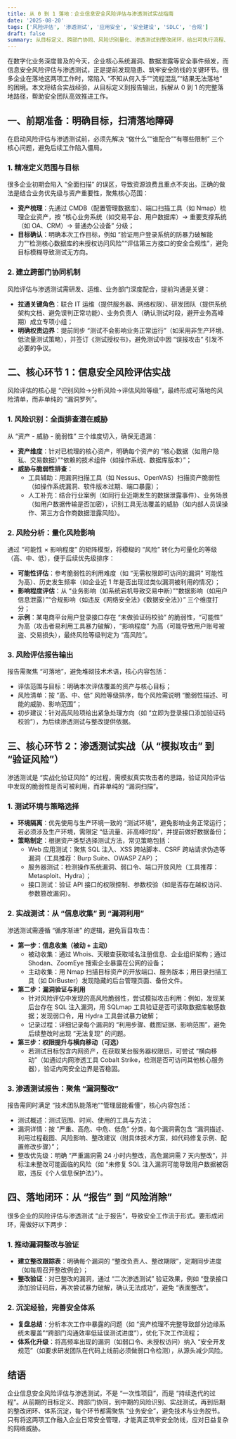 ```yaml
---
title: 从 0 到 1 落地：企业信息安全风险评估与渗透测试实战指南
date: '2025-08-20'
tags: ['风险评估', '渗透测试', '应用安全', '安全建设', 'SDLC', '合规']
draft: false
summary: 从目标定义、跨部门协同、风险识别量化、渗透测试到整改闭环，给出可执行流程、工具方法与报告要点，助力企业高效落地信息安全风险评估与渗透测试。
---
```


在数字化业务深度普及的今天，企业核心系统漏洞、数据泄露等安全事件频发，而信息安全风险评估与渗透测试，正是提前发现隐患、筑牢安全防线的关键环节。很多企业在落地这两项工作时，常陷入 “不知从何入手”“流程混乱”“结果无法落地” 的困境。本文将结合实战经验，从目标定义到报告输出，拆解从 0 到 1 的完整落地路径，帮助安全团队高效推进工作。

## **一、前期准备：明确目标，扫清落地障碍**

在启动风险评估与渗透测试前，必须先解决 “做什么”“谁配合”“有哪些限制” 三个核心问题，避免后续工作陷入僵局。

### **1. 精准定义范围与目标**

很多企业初期会陷入 “全面扫描” 的误区，导致资源浪费且重点不突出。正确的做法是结合业务优先级与资产重要性，聚焦核心范围：

- **资产梳理**：先通过 CMDB（配置管理数据库）、端口扫描工具（如 Nmap）梳理企业资产，按 “核心业务系统（如交易平台、用户数据库）→ 重要支撑系统（如 OA、CRM）→ 普通办公设备” 分级；
- **目标确认**：明确本次工作目标，例如 “验证用户登录系统的防暴力破解能力”“检测核心数据库的未授权访问风险”“评估第三方接口的安全合规性”，避免目标模糊导致测试无方向。

### **2. 建立跨部门协同机制**

风险评估与渗透测试需研发、运维、业务部门深度配合，提前沟通是关键：

- **拉通关键角色**：联合 IT 运维（提供服务器、网络权限）、研发团队（提供系统架构文档、避免误判正常功能）、业务负责人（确认测试时段，避开业务高峰期）成立专项小组；
- **明确权责边界**：提前同步 “测试不会影响业务正常运行”（如采用非生产环境、低流量测试策略），并签订《测试授权书》，避免测试中因 “误报攻击” 引发不必要的争议。

## **二、核心环节 1：信息安全风险评估实战**

风险评估的核心是 “识别风险→分析风险→评估风险等级”，最终形成可落地的风险清单，而非单纯的 “漏洞罗列”。

### **1. 风险识别：全面排查潜在威胁**

从 “资产 - 威胁 - 脆弱性” 三个维度切入，确保无遗漏：

- **资产维度**：针对已梳理的核心资产，明确每个资产的 “核心数据（如用户隐私、交易数据）”“依赖的技术组件（如操作系统、数据库版本）”；
- **威胁与脆弱性排查**：
    - 工具辅助：用漏洞扫描工具（如 Nessus、OpenVAS）扫描资产脆弱性（如操作系统漏洞、软件版本过期、端口暴露）；
    - 人工补充：结合行业案例（如同行业近期发生的数据泄露事件）、业务场景（如用户数据传输是否加密），识别工具无法覆盖的威胁（如内部人员误操作、第三方合作商数据泄露风险）。

### **2. 风险分析：量化风险影响**

通过 “可能性 × 影响程度” 的矩阵模型，将模糊的 “风险” 转化为可量化的等级（高、中、低），便于后续优先级排序：

- **可能性评估**：参考脆弱性的利用难度（如 “无需权限即可访问的漏洞” 可能性为高）、历史发生频率（如企业近 1 年是否出现过类似漏洞被利用的情况）；
- **影响程度评估**：从 “业务影响（如系统宕机导致交易中断）”“数据影响（如用户信息泄露）”“合规影响（如违反《网络安全法》《数据安全法》）” 三个维度打分；
- **示例**：某电商平台用户登录接口存在 “未做验证码校验” 的脆弱性，“可能性” 为高（攻击者易利用工具暴力破解），“影响程度” 为高（可能导致用户账号被盗、交易损失），最终风险等级判定为 “高风险”。

### **3. 风险评估报告输出**

报告需聚焦 “可落地”，避免堆砌技术术语，核心内容包括：

- 评估范围与目标：明确本次评估覆盖的资产与核心目标；
- 风险清单：按 “高、中、低” 风险等级排序，每个风险需说明 “脆弱性描述、可能的威胁、影响范围”；
- 初步建议：针对高风险项给出紧急处理方向（如 “立即为登录接口添加验证码校验”），为后续渗透测试与整改提供依据。

## **三、核心环节 2：渗透测试实战（从 “模拟攻击” 到 “验证风险”）**

渗透测试是 “实战化验证风险” 的过程，需模拟真实攻击者的思路，验证风险评估中发现的脆弱性是否可被利用，而非单纯的 “漏洞扫描”。

### **1. 测试环境与策略选择**

- **环境隔离**：优先使用与生产环境一致的 “测试环境”，避免影响业务正常运行；若必须涉及生产环境，需限定 “低流量、非高峰时段”，并提前做好数据备份；
- **策略制定**：根据资产类型选择测试方法，常见策略包括：
    - Web 应用测试：聚焦 SQL 注入、XSS 跨站脚本、CSRF 跨站请求伪造等漏洞（工具推荐：Burp Suite、OWASP ZAP）；
    - 服务器测试：检测操作系统漏洞、弱口令、端口开放风险（工具推荐：Metasploit、Hydra）；
    - 接口测试：验证 API 接口的权限控制、参数校验（如是否存在越权访问、参数篡改漏洞）。

### **2. 实战测试：从 “信息收集” 到 “漏洞利用”**

渗透测试需遵循 “循序渐进” 的逻辑，避免盲目攻击：

- **第一步：信息收集（被动 + 主动）**
    - 被动收集：通过 Whois、天眼查获取域名注册信息、企业组织架构；通过 Shodan、ZoomEye 搜索企业暴露在公网的设备；
    - 主动收集：用 Nmap 扫描目标资产的开放端口、服务版本；用目录扫描工具（如 DirBuster）发现隐藏的后台管理页面、备份文件。
- **第二步：漏洞验证与利用**
    - 针对风险评估中发现的高风险脆弱性，尝试模拟攻击利用：例如，发现某后台存在 SQL 注入漏洞，用 SQLmap 工具验证是否可读取数据库敏感数据；发现弱口令，用 Hydra 工具尝试暴力破解；
    - 记录过程：详细记录每个漏洞的 “利用步骤、截图证据、影响范围”，避免后续整改时出现 “无法复现” 的问题。
- **第三步：权限提升与横向移动（可选）**
    - 若测试目标包含内网资产，在获取某台服务器权限后，可尝试 “横向移动”（如通过内网渗透工具 Cobalt Strike，检测是否可访问其他核心服务器），验证内网安全边界是否稳固。

### **3. 渗透测试报告：聚焦 “漏洞整改”**

报告需同时满足 “技术团队能落地”“管理层能看懂”，核心内容包括：

- 测试概述：测试范围、时间、使用的工具与方法；
- 漏洞详情：按 “严重、高危、中危、低危” 分类，每个漏洞需包含 “漏洞描述、利用过程截图、风险影响、整改建议（附具体技术方案，如代码修复示例、配置修改步骤）”；
- 整改优先级：明确 “严重漏洞需 24 小时内整改，高危漏洞需 7 天内整改”，并标注未整改可能面临的风险（如 “未修复 SQL 注入漏洞可能导致用户数据被窃取，违反《个人信息保护法》”）。

## **四、落地闭环：从 “报告” 到 “风险消除”**

很多企业的风险评估与渗透测试 “止于报告”，导致安全工作流于形式。要形成闭环，需做好以下两步：

### **1. 推动漏洞整改与验证**

- **建立整改跟踪表**：明确每个漏洞的 “整改负责人、整改期限”，定期同步进度（如每周召开整改例会）；
- **整改验证**：对已整改的漏洞，通过 “二次渗透测试” 验证效果，例如 “登录接口添加验证码后，再次尝试暴力破解，确认无法成功”，避免 “表面整改”。

### **2. 沉淀经验，完善安全体系**

- **复盘总结**：分析本次工作中暴露的问题（如 “资产梳理不完整导致部分边缘系统未覆盖”“跨部门沟通效率低延误测试进度”），优化下次工作流程；
- **体系化升级**：将高频率出现的漏洞（如弱口令、未授权访问）纳入 “安全开发规范”（如要求研发团队在代码上线前必须做弱口令检测），从源头减少风险。

## **结语**

企业信息安全风险评估与渗透测试，不是 “一次性项目”，而是 “持续迭代的过程”。从前期的目标定义、跨部门协同，到中期的风险识别、实战测试，再到后期的整改闭环、体系沉淀，每个环节都需聚焦 “业务安全”，避免技术与业务脱节。只有将这两项工作融入企业日常安全管理，才能真正筑牢安全防线，应对日益复杂的网络威胁。


